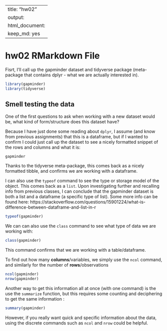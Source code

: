 
---
title: "hw02"
output: 
  html_document: 
    keep_md: yes
---
# hw02 RMarkdown File

Fisrt, I'll call up the gapminder dataset and tidyverse package (meta-package that contains dplyr - what we are actually interested in).

```r
library(gapminder)
library(tidyverse)
```

## Smell testing the data

One of the first questions to ask when working with a new dataset would be, what kind of form/structure does this dataset have? 

Because I have just done some reading about ```dplyr```, I assume (and know from previous assignments) that this is a dataframe, but if I wanted to confirm I could just call up the dataset to see a nicely formatted snippet of the rows and columns and what it is:

```r
gapminder
```

Thanks to the tidyverse meta-package, this comes back as a nicely formatted tibble, and confirms we are working with a dataframe.

I can also use the ```typeof``` command to see the type or storage model of the object. This comes back as a ```list```. Upon investigating further and recalling info from previous classes, I can conclude that the gapminder dataset is both a list and a dataframe (a specific type of list). Some more info can be found here: https://stackoverflow.com/questions/15901224/what-is-difference-between-dataframe-and-list-in-r

```r
typeof(gapminder)
```


We can can also use the ```class``` command to see what type of data we are working with:

```r
class(gapminder)
```

This command confirms that we are working with a table/dataframe. 

To find out how many **columns**/variables, we simply use the ```ncol``` command, and similarly for the number of **rows**/observations

```r
ncol(gapminder)
nrow(gapminder)
```

Another way to get this information all at once (with one command) is the use the ```summarize``` function, but this requires some counting and deciphering to get the same information :

```r
summary(gapminder)
```

However, if you really want quick and specific information about the data, using the discrete commands such as ```ncol``` and ```nrow``` could be helpful. 
